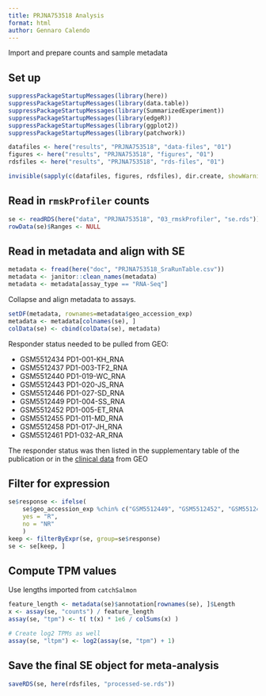 ```yaml
---
title: PRJNA753518 Analysis
format: html
author: Gennaro Calendo
---
```


Import and prepare counts and sample metadata

## Set up

```r
suppressPackageStartupMessages(library(here))
suppressPackageStartupMessages(library(data.table))
suppressPackageStartupMessages(library(SummarizedExperiment))
suppressPackageStartupMessages(library(edgeR))
suppressPackageStartupMessages(library(ggplot2))
suppressPackageStartupMessages(library(patchwork))

datafiles <- here("results", "PRJNA753518", "data-files", "01")
figures <- here("results", "PRJNA753518", "figures", "01")
rdsfiles <- here("results", "PRJNA753518", "rds-files", "01")

invisible(sapply(c(datafiles, figures, rdsfiles), dir.create, showWarnings=F, recursive=T))
```

## Read in `rmskProfiler` counts

```r
se <- readRDS(here("data", "PRJNA753518", "03_rmskProfiler", "se.rds"))
rowData(se)$Ranges <- NULL
```

## Read in metadata and align with SE

```r
metadata <- fread(here("doc", "PRJNA753518_SraRunTable.csv"))
metadata <- janitor::clean_names(metadata)
metadata <- metadata[assay_type == "RNA-Seq"]
```

Collapse and align metadata to assays. 

```r
setDF(metadata, rownames=metadata$geo_accession_exp)
metadata <- metadata[colnames(se), ]
colData(se) <- cbind(colData(se), metadata)
```

Responder status needed to be pulled from GEO:

- GSM5512434	PD1-001-KH_RNA
- GSM5512437	PD1-003-TF2_RNA
- GSM5512440	PD1-019-WC_RNA
- GSM5512443	PD1-020-JS_RNA
- GSM5512446	PD1-027-SD_RNA
- GSM5512449	PD1-004-SS_RNA
- GSM5512452	PD1-005-ET_RNA
- GSM5512455	PD1-011-MD_RNA
- GSM5512458	PD1-017-JH_RNA
- GSM5512461	PD1-032-AR_RNA

The responder status was then listed in the supplementary table of the publication or in the 
[clinical data](https://www.ncbi.nlm.nih.gov/geo/download/?acc=GSE181815&format=file&file=GSE181815%5FClinicalData%2Exlsx) 
from GEO

## Filter for expression

```r
se$response <- ifelse(
    se$geo_accession_exp %chin% c("GSM5512449", "GSM5512452", "GSM5512455", "GSM5512458"), 
    yes = "R", 
    no = "NR"
    )
keep <- filterByExpr(se, group=se$response)
se <- se[keep, ]
```

## Compute TPM values

Use lengths imported from `catchSalmon`

```r
feature_length <- metadata(se)$annotation[rownames(se), ]$Length
x <- assay(se, "counts") / feature_length
assay(se, "tpm") <- t( t(x) * 1e6 / colSums(x) )

# Create log2 TPMs as well
assay(se, "ltpm") <- log2(assay(se, "tpm") + 1)
```

## Save the final SE object for meta-analysis

```r
saveRDS(se, here(rdsfiles, "processed-se.rds"))
```

